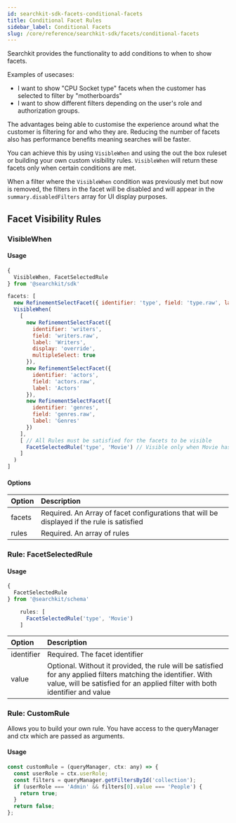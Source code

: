 ```yaml
---
id: searchkit-sdk-facets-conditional-facets
title: Conditional Facet Rules
sidebar_label: Conditional Facets
slug: /core/reference/searchkit-sdk/facets/conditional-facets
---
```


Searchkit provides the functionality to add conditions to when to show facets.

Examples of usecases:

- I want to show "CPU Socket type" facets when the customer has selected to filter by "motherboards"
- I want to show different filters depending on the user's role and authorization groups.

The advantages being able to customise the experience around what the customer is filtering for and who they are. Reducing the number of facets also has performance benefits meaning searches will be faster.

You can achieve this by using `VisibleWhen` and using the out the box ruleset or building your own custom visibility rules. `VisibleWhen` will return these facets only when certain conditions are met.

When a filter where the `VisibleWhen` condition was previously met but now is removed, the filters in the facet will be disabled and will appear in the `summary.disabledFilters` array for UI display purposes.

## Facet Visibility Rules

### VisibleWhen

#### Usage

```javascript
{
  VisibleWhen, FacetSelectedRule
} from '@searchkit/sdk'

facets: [
  new RefinementSelectFacet({ identifier: 'type', field: 'type.raw', label: 'Type' }),
  VisibleWhen(
    [
      new RefinementSelectFacet({
        identifier: 'writers',
        field: 'writers.raw',
        label: 'Writers',
        display: 'override',
        multipleSelect: true
      }),
      new RefinementSelectFacet({
        identifier: 'actors',
        field: 'actors.raw',
        label: 'Actors'
      }),
      new RefinementSelectFacet({
        identifier: 'genres',
        field: 'genres.raw',
        label: 'Genres'
      })
    ],
    [ // All Rules must be satisfied for the facets to be visible
      FacetSelectedRule('type', 'Movie') // Visible only when Movie has been selected in type
    ]
  )
]
```

#### Options

| Option | Description |
| :-- | :-- |
| facets | Required. An Array of facet configurations that will be displayed if the rule is satisfied |
| rules | Required. An array of rules |

### Rule: FacetSelectedRule

#### Usage

```javascript
{
  FacetSelectedRule
} from '@searchkit/schema'

    rules: [
      FacetSelectedRule('type', 'Movie')
    ]
```

| Option | Description |
| :-- | :-- |
| identifier | Required. The facet identifier |
| value | Optional. Without it provided, the rule will be satisfied for any applied filters matching the identifier. With value, will be satisfied for an applied filter with both identifier and value |

### Rule: CustomRule

Allows you to build your own rule. You have access to the queryManager and ctx which are passed as arguments.

#### Usage

```javascript
const customRule = (queryManager, ctx: any) => {
  const userRole = ctx.userRole;
  const filters = queryManager.getFiltersById('collection');
  if (userRole === 'Admin' && filters[0].value === 'People') {
    return true;
  }
  return false;
};
```
